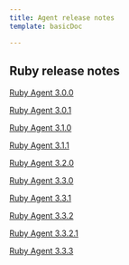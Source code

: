 ```yaml
---
title: Agent release notes
template: basicDoc

---
```


## Ruby release notes

[Ruby Agent 3.0.0](/docs/release-notes/agent-release-notes/ruby-release-notes/ruby-agent-300)

[Ruby Agent 3.0.1](/docs/release-notes/agent-release-notes/ruby-release-notes/ruby-agent-301)

[Ruby Agent 3.1.0](/docs/release-notes/agent-release-notes/ruby-release-notes/ruby-agent-310)

[Ruby Agent 3.1.1](/docs/release-notes/agent-release-notes/ruby-release-notes/ruby-agent-311)

[Ruby Agent 3.2.0](/docs/release-notes/agent-release-notes/ruby-release-notes/ruby-agent-320)

[Ruby Agent 3.3.0](/docs/release-notes/agent-release-notes/ruby-release-notes/ruby-agent-330)

[Ruby Agent 3.3.1](/docs/release-notes/agent-release-notes/ruby-release-notes/ruby-agent-331)

[Ruby Agent 3.3.2](/docs/release-notes/agent-release-notes/ruby-release-notes/ruby-agent-332)

[Ruby Agent 3.3.2.1](/docs/release-notes/agent-release-notes/ruby-release-notes/ruby-agent-3321)

[Ruby Agent 3.3.3](/docs/release-notes/agent-release-notes/ruby-release-notes/ruby-agent-333)
